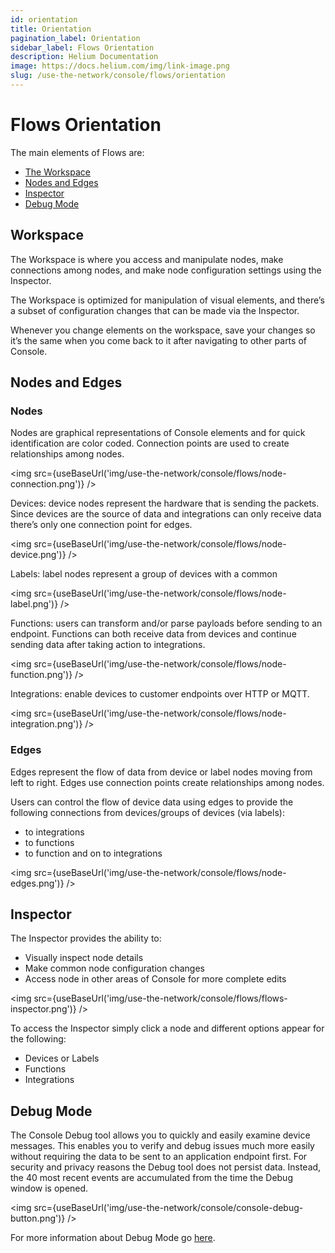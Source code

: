 ```yaml
---
id: orientation
title: Orientation
pagination_label: Orientation
sidebar_label: Flows Orientation
description: Helium Documentation
image: https://docs.helium.com/img/link-image.png
slug: /use-the-network/console/flows/orientation
---
```


# Flows Orientation


The main elements of Flows are:

- [The Workspace](#workspace)
- [Nodes and Edges](#nodes-and-edges)
- [Inspector](#inspector)
- [Debug Mode](#debug-mode)

## Workspace

The Workspace is where you access and manipulate nodes, make connections among nodes, and make node
configuration settings using the Inspector.

The Workspace is optimized for manipulation of visual elements, and there’s a subset of
configuration changes that can be made via the Inspector.

Whenever you change elements on the workspace, save your changes so it’s the same when you come back
to it after navigating to other parts of Console.

## Nodes and Edges

### Nodes

Nodes are graphical representations of Console elements and for quick identification are color
coded. Connection points are used to create relationships among nodes.

<img src={useBaseUrl('img/use-the-network/console/flows/node-connection.png')} />

Devices: device nodes represent the hardware that is sending the packets. Since devices are the
source of data and integrations can only receive data there’s only one connection point for edges.

<img src={useBaseUrl('img/use-the-network/console/flows/node-device.png')} />

Labels: label nodes represent a group of devices with a common

<img src={useBaseUrl('img/use-the-network/console/flows/node-label.png')} />

Functions: users can transform and/or parse payloads before sending to an endpoint. Functions can
both receive data from devices and continue sending data after taking action to integrations.

<img src={useBaseUrl('img/use-the-network/console/flows/node-function.png')} />

Integrations: enable devices to customer endpoints over HTTP or MQTT.

<img src={useBaseUrl('img/use-the-network/console/flows/node-integration.png')} />

### Edges

Edges represent the flow of data from device or label nodes moving from left to right. Edges use
connection points create relationships among nodes.

Users can control the flow of device data using edges to provide the following connections from
devices/groups of devices (via labels):

- to integrations
- to functions
- to function and on to integrations

<img src={useBaseUrl('img/use-the-network/console/flows/node-edges.png')} />

## Inspector

The Inspector provides the ability to:

- Visually inspect node details
- Make common node configuration changes
- Access node in other areas of Console for more complete edits

<img src={useBaseUrl('img/use-the-network/console/flows/flows-inspector.png')} />

To access the Inspector simply click a node and different options appear for the following:

- Devices or Labels
- Functions
- Integrations

## Debug Mode

The Console Debug tool allows you to quickly and easily examine device messages. This enables you to
verify and debug issues much more easily without requiring the data to be sent to an application
endpoint first. For security and privacy reasons the Debug tool does not persist data. Instead, the
40 most recent events are accumulated from the time the Debug window is opened.

<img src={useBaseUrl('img/use-the-network/console/console-debug-button.png')} />

For more information about Debug Mode go [here](/use-the-network/console/debug).
